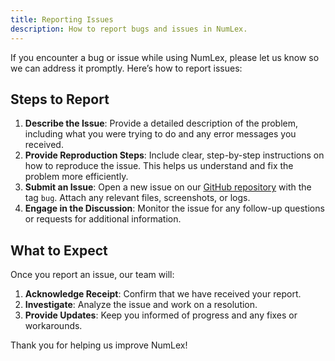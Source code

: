 ```yaml
---
title: Reporting Issues
description: How to report bugs and issues in NumLex.
---
```


If you encounter a bug or issue while using NumLex, please let us know so we can address it promptly. Here’s how to report issues:

## Steps to Report

1. **Describe the Issue**: Provide a detailed description of the problem, including what you were trying to do and any error messages you received.
2. **Provide Reproduction Steps**: Include clear, step-by-step instructions on how to reproduce the issue. This helps us understand and fix the problem more efficiently.
3. **Submit an Issue**: Open a new issue on our [GitHub repository](https://github.com/Jenil-Desai/NumLex) with the tag `bug`. Attach any relevant files, screenshots, or logs.
4. **Engage in the Discussion**: Monitor the issue for any follow-up questions or requests for additional information.

## What to Expect

Once you report an issue, our team will:

1. **Acknowledge Receipt**: Confirm that we have received your report.
2. **Investigate**: Analyze the issue and work on a resolution.
3. **Provide Updates**: Keep you informed of progress and any fixes or workarounds.

Thank you for helping us improve NumLex!
